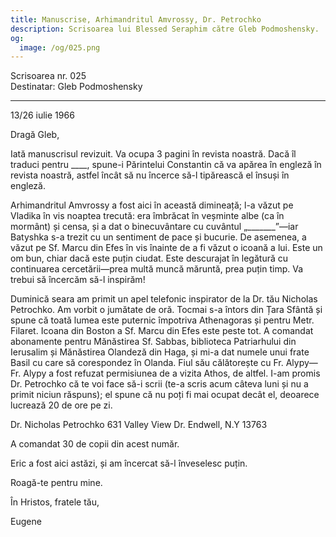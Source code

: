 ```yaml
---
title: Manuscrise, Arhimandritul Amvrossy, Dr. Petrochko
description: Scrisoarea lui Blessed Seraphim către Gleb Podmoshensky.
og:
  image: /og/025.png
---
```


<div style={{textAlign:'right', fontFamily:'monospace'}}>Scrisoarea nr. 025</div>
<div style={{textAlign:'left', fontFamily:'monospace'}}>Destinatar: Gleb Podmoshensky</div>

---

13/26 iulie 1966

Dragă Gleb,

Iată manuscrisul revizuit. Va ocupa 3 pagini în revista noastră. Dacă îl traduci pentru ____, spune-i Părintelui Constantin că va apărea în engleză în revista noastră, astfel încât să nu încerce să-l tipărească el însuși în engleză.

Arhimandritul Amvrossy a fost aici în această dimineață; l-a văzut pe Vladika în vis noaptea trecută: era îmbrăcat în veșminte albe (ca în mormânt) și censa, și a dat o binecuvântare cu cuvântul „_______”—iar Batyshka s-a trezit cu un sentiment de pace și bucurie. De asemenea, a văzut pe Sf. Marcu din Efes în vis înainte de a fi văzut o icoană a lui. Este un om bun, chiar dacă este puțin ciudat. Este descurajat în legătură cu continuarea cercetării—prea multă muncă măruntă, prea puțin timp. Va trebui să încercăm să-l inspirăm!

Duminică seara am primit un apel telefonic inspirator de la Dr. tău Nicholas Petrochko. Am vorbit o jumătate de oră. Tocmai s-a întors din Țara Sfântă și spune că toată lumea este puternic împotriva Athenagoras și pentru Metr. Filaret. Icoana din Boston a Sf. Marcu din Efes este peste tot. A comandat abonamente pentru Mănăstirea Sf. Sabbas, biblioteca Patriarhului din Ierusalim și Mănăstirea Olandeză din Haga, și mi-a dat numele unui frate Basil cu care să corespondez în Olanda. Fiul său călătorește cu Fr. Alypy—Fr. Alypy a fost refuzat permisiunea de a vizita Athos, de altfel. I-am promis Dr. Petrochko că te voi face să-i scrii (te-a scris acum câteva luni și nu a primit niciun răspuns); el spune că nu poți fi mai ocupat decât el, deoarece lucrează 20 de ore pe zi.

Dr. Nicholas Petrochko 
631 Valley View Dr. 
Endwell, N.Y 13763 

A comandat 30 de copii din acest număr.

Eric a fost aici astăzi, și am încercat să-l înveselesc puțin.

Roagă-te pentru mine.

În Hristos, fratele tău,

Eugene